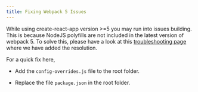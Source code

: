 ```yaml
---
title: Fixing Webpack 5 Issues
---
```


While using create-react-app version >=5 you may run into issues building. This is because NodeJS polyfills are not included in the latest version of
webpack 5. To solve this, please have a look at this [troubleshooting page](https://docs.web3auth.io/troubleshooting/webpack-issues) where we have
added the resolution.

For a quick fix here,

- Add the `config-overrides.js` file to the root folder.

- Replace the file `package.json` in the root folder.
